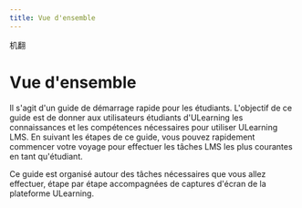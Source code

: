 ```yaml
--- 
title: Vue d'ensemble
--- 
```



机翻
# Vue d'ensemble

Il s'agit d'un guide de démarrage rapide pour les étudiants. L'objectif de ce guide est de donner aux utilisateurs étudiants d'ULearning les connaissances et les compétences nécessaires pour utiliser ULearning LMS. En suivant les étapes de ce guide, vous pouvez rapidement commencer votre voyage pour effectuer les tâches LMS les plus courantes en tant qu'étudiant. 
 
Ce guide est organisé autour des tâches nécessaires que vous allez effectuer, étape par étape accompagnées de captures d'écran de la plateforme ULearning.
